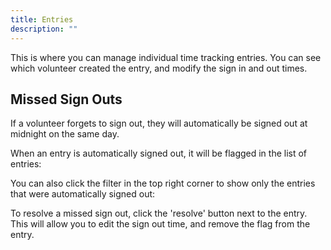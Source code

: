 ```yaml
---
title: Entries
description: ""
---
```


This is where you can manage individual time tracking entries. You can see which volunteer created the entry, and modify the sign in and out times.

## Missed Sign Outs

If a volunteer forgets to sign out, they will automatically be signed out at midnight on the same day.

When an entry is automatically signed out, it will be flagged in the list of entries:

You can also click the filter in the top right corner to show only the entries that were automatically signed out:

To resolve a missed sign out, click the 'resolve' button next to the entry. This will allow you to edit the sign out time, and remove the flag from the entry.
